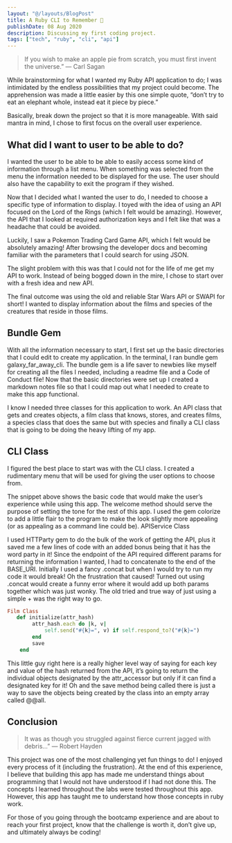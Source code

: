 ```yaml
---
layout: "@/layouts/BlogPost"
title: A Ruby CLI to Remember 💎
publishDate: 08 Aug 2020
description: Discussing my first coding project.
tags: ["tech", "ruby", "cli", "api"]
---
```



> If you wish to make an apple pie from scratch, you must first invent the universe.” — Carl Sagan


While brainstorming for what I wanted my Ruby API application to do; I was intimidated by the endless possibilities that my project could become. The apprehension was made a little easier by this one simple quote, “don’t try to eat an elephant whole, instead eat it piece by piece.” 

Basically, break down the project so that it is more manageable. With said mantra in mind, I chose to first focus on the overall user experience.

## What did I want to user to be able to do?

I wanted the user to be able to be able to easily access some kind of information through a list menu. When something was selected from the menu the information needed to be displayed for the use. The user should also have the capability to exit the program if they wished.

Now that I decided what I wanted the user to do, I needed to choose a specific type of information to display. I toyed with the idea of using an API focused on the Lord of the Rings (which I felt would be amazing). However, the API that I looked at required authorization keys and I felt like that was a headache that could be avoided.

Luckily, I saw a Pokemon Trading Card Game API, which I felt would be absolutely amazing! After browsing the developer docs and becoming familiar with the parameters that I could search for using JSON.

The slight problem with this was that I could not for the life of me get my API to work. Instead of being bogged down in the mire, I chose to start over with a fresh idea and new API.

The final outcome was using the old and reliable Star Wars API or SWAPI for short! I wanted to display information about the films and species of the creatures that reside in those films.

## Bundle Gem 

With all the information necessary to start, I first set up the basic directories that I could edit to create my application. In the terminal, I ran bundle gem galaxy_far_away_cli. The bundle gem is a life saver to newbies like myself for creating all the files I needed, including a readme file and a Code of Conduct file!
Now that the basic directories were set up I created a markdown notes file so that I could map out what I needed to create to make this app functional.

I know I needed three classes for this application to work. An API class that gets and creates objects, a film class that knows, stores, and creates films, a species class that does the same but with species and finally a CLI class that is going to be doing the heavy lifting of my app.

## CLI Class

I figured the best place to start was with the CLI class. I created a rudimentary menu that will be used for giving the user options to choose from.

The snippet above shows the basic code that would make the user’s experience while using this app.
The welcome method should serve the purpose of setting the tone for the rest of this app. I used the gem colorize to add a little flair to the program to make the look slightly more appealing (or as appealing as a command line could be).
APIService Class

I used HTTParty gem to do the bulk of the work of getting the API, plus it saved me a few lines of code with an added bonus being that it has the word party in it! Since the endpoint of the API required different params for returning the information I wanted, I had to concatenate to the end of the BASE_URI. Initially I used a fancy .concat but when I would try to run my code it would break! Oh the frustration that caused! Turned out using .concat would create a funny error where it would add up both params together which was just wonky. The old tried and true way of just using a simple + was the right way to go.

```ruby
Film Class
   def initialize(attr_hash)
        attr_hash.each do |k, v|
            self.send("#{k}=", v) if self.respond_to?("#{k}=")
        end
        save
    end
```

This little guy right here is a really higher level way of saying for each key and value of the hash returned from the API, it’s going to return the individual objects designated by the attr_accessor but only if it can find a designated key for it! Oh and the save method being called there is just a way to save the objects being created by the class into an empty array called @@all.

## Conclusion
> It was as though you struggled against fierce current jagged with debris…” — Robert Hayden

This project was one of the most challenging yet fun things to do! I enjoyed every process of it (including the frustration). At the end of this experience, I believe that building this app has made me understand things about programming that I would not have understood if I had not done this. The concepts I learned throughout the labs were tested throughout this app. However, this app has taught me to understand how those concepts in ruby work.

For those of you going through the bootcamp experience and are about to reach your first project, know that the challenge is worth it, don’t give up, and ultimately always be coding!

